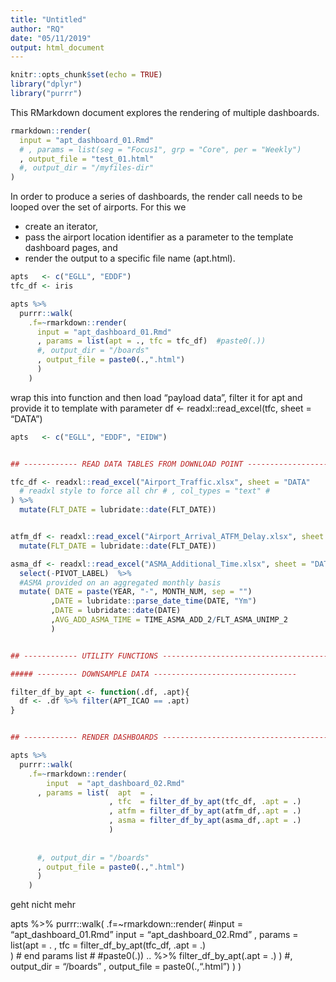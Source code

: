 ```yaml
---
title: "Untitled"
author: "RQ"
date: "05/11/2019"
output: html_document
---
```


```r
knitr::opts_chunk$set(echo = TRUE)
library("dplyr")
library("purrr")
```

This RMarkdown document explores the rendering of multiple dashboards.

```r
rmarkdown::render(
  input = "apt_dashboard_01.Rmd"
  # , params = list(seg = "Focus1", grp = "Core", per = "Weekly")
  , output_file = "test_01.html"
  #, output_dir = "/myfiles-dir"
)
```


In order to produce a series of dashboards, the render call needs to be looped over the set of airports.
For this we 

* create an iterator, 
* pass the airport location identifier as a parameter to the template dashboard pages, and
* render the output to a specific file name (apt.html).

```r
apts   <- c("EGLL", "EDDF")
tfc_df <- iris

apts %>% 
  purrr::walk(
    .f=~rmarkdown::render(
      input = "apt_dashboard_01.Rmd"
      , params = list(apt = ., tfc = tfc_df)  #paste0(.))
      #, output_dir = "/boards"
      , output_file = paste0(.,".html")
      )
    )
```

wrap this into function and then load "payload data", filter it for apt and provide it to template with parameter
df <- readxl::read_excel(tfc, sheet = "DATA")

```r
apts   <- c("EGLL", "EDDF", "EIDW")


## ------------ READ DATA TABLES FROM DOWNLOAD POINT ------------------

tfc_df <- readxl::read_excel("Airport_Traffic.xlsx", sheet = "DATA"
  # readxl style to force all chr # , col_types = "text" #
) %>%
  mutate(FLT_DATE = lubridate::date(FLT_DATE)) 


atfm_df <- readxl::read_excel("Airport_Arrival_ATFM_Delay.xlsx", sheet = "DATA") %>%
  mutate(FLT_DATE = lubridate::date(FLT_DATE)) 

asma_df <- readxl::read_excel("ASMA_Additional_Time.xlsx", sheet = "DATA") %>%
  select(-PIVOT_LABEL)  %>%
  #ASMA provided on an aggregated monthly basis
  mutate( DATE = paste(YEAR, "-", MONTH_NUM, sep = "")
         ,DATE = lubridate::parse_date_time(DATE, "Ym")  
         ,DATE = lubridate::date(DATE)
         ,AVG_ADD_ASMA_TIME = TIME_ASMA_ADD_2/FLT_ASMA_UNIMP_2
         )


## ------------ UTILITY FUNCTIONS -------------------------------------

##### --------- DOWNSAMPLE DATA --------------------------------

filter_df_by_apt <- function(.df, .apt){
  df <- .df %>% filter(APT_ICAO == .apt)
}


## ------------ RENDER DASHBOARDS -------------------------------------

apts %>% 
  purrr::walk(
    .f=~rmarkdown::render(
        input  = "apt_dashboard_02.Rmd"
      , params = list(  apt  = .
                      , tfc  = filter_df_by_apt(tfc_df, .apt = .)
                      , atfm = filter_df_by_apt(atfm_df,.apt = .)
                      , asma = filter_df_by_apt(asma_df,.apt = .)
                      )
      
      
      #, output_dir = "/boards"
      , output_file = paste0(.,".html")
      )
    )


```

geht nicht mehr

apts %>% 
  purrr::walk(
    .f=~rmarkdown::render(
      #input = "apt_dashboard_01.Rmd"
      input = "apt_dashboard_02.Rmd"
      , params = list(apt = . 
                      , tfc = filter_df_by_apt(tfc_df, .apt = .)  
      ) # end params list
                      #   #paste0(.)) .. %>% filter_df_by_apt(.apt = .)   )
      #, output_dir = "/boards"
      , output_file = paste0(.,".html")
      )
    )



                   
